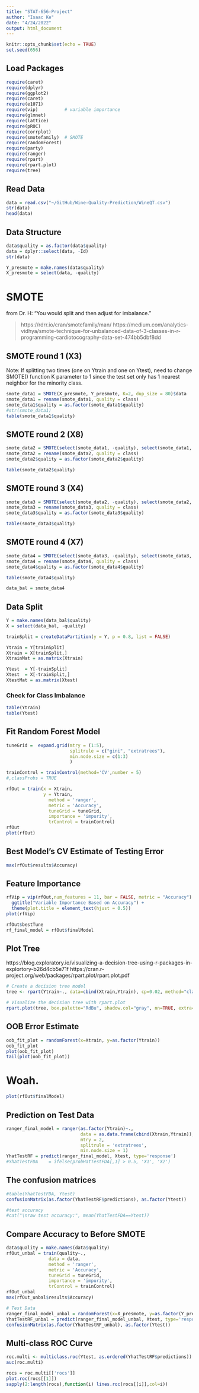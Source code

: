 ```yaml
---
title: "STAT-656-Project"
author: "Isaac Ke"
date: "4/24/2022"
output: html_document
---
```


```r
knitr::opts_chunk$set(echo = TRUE)
set.seed(656)
```

## Load Packages
```r
require(caret)
require(dplyr)
require(ggplot2)
require(caret)
require(e1071)
require(vip)          # variable importance
require(glmnet)
require(lattice)   
require(pROC)
require(corrplot)
require(smotefamily)  # SMOTE
require(randomForest)
require(party)
require(ranger)
require(rpart)
require(rpart.plot)
require(tree)
```

## Read Data
```r
data = read.csv("~/GitHub/Wine-Quality-Prediction/WineQT.csv")
str(data)
head(data)
```

## Data Structure
``` r
data$quality = as.factor(data$quality)
data = dplyr::select(data, -Id)
str(data)
```

```r
Y_presmote = make.names(data$quality)
X_presmote = select(data, -quality) 
```

# SMOTE

from Dr. H: "You would split and then adjust for imbalance."

> https://rdrr.io/cran/smotefamily/man/
> https://medium.com/analytics-vidhya/smote-technique-for-unbalanced-data-of-3-classes-in-r-programming-cardiotocography-data-set-474bb5dbf8dd 

## SMOTE round 1 (X3)
Note: If splitting two times (one on Ytrain and one on Ytest), need to change SMOTE() function K parameter to 1 since the test set only has 1 nearest neighbor for the minority class. 
```r
smote_data1 = SMOTE(X_presmote, Y_presmote, K=2, dup_size = 80)$data
smote_data1 = rename(smote_data1, quality = class)
smote_data1$quality = as.factor(smote_data1$quality)
#str(smote_data1)
table(smote_data1$quality)
```

## SMOTE round 2 (X8)
```r
smote_data2 = SMOTE(select(smote_data1, -quality), select(smote_data1, quality), dup_size = 29)$data
smote_data2 = rename(smote_data2, quality = class)
smote_data2$quality = as.factor(smote_data2$quality)

table(smote_data2$quality)
```

## SMOTE round 3 (X4)
```r
smote_data3 = SMOTE(select(smote_data2, -quality), select(smote_data2, quality), dup_size = 13)$data
smote_data3 = rename(smote_data3, quality = class)
smote_data3$quality = as.factor(smote_data3$quality)

table(smote_data3$quality)
```

## SMOTE round 4 (X7)
```r
smote_data4 = SMOTE(select(smote_data3, -quality), select(smote_data3, quality), dup_size = 2)$data
smote_data4 = rename(smote_data4, quality = class)
smote_data4$quality = as.factor(smote_data4$quality)

table(smote_data4$quality)

data_bal = smote_data4
```


## Data Split
``` r
Y = make.names(data_bal$quality)
X = select(data_bal, -quality) 

trainSplit = createDataPartition(y = Y, p = 0.8, list = FALSE)

Ytrain = Y[trainSplit]
Xtrain = X[trainSplit,]
XtrainMat = as.matrix(Xtrain)

Ytest  = Y[-trainSplit]
Xtest  = X[-trainSplit,]
XtestMat = as.matrix(Xtest)
```

### Check for Class Imbalance
```r
table(Ytrain)
table(Ytest)
```



## Fit Random Forest Model


``` r
tuneGrid =  expand.grid(mtry = (1:5),
                        splitrule = c("gini", "extratrees"),
                        min.node.size = c(1:3)
                        ) 

trainControl = trainControl(method='CV',number = 5)
#,classProbs = TRUE

rfOut = train(x = Xtrain,
              y = Ytrain,
                method = 'ranger',
                metric = 'Accuracy',
                tuneGrid = tuneGrid,
                importance = 'impurity',
                trControl = trainControl)
rfOut
plot(rfOut)
```

## Best Model's CV Estimate of Testing Error 
```r
max(rfOut$results$Accuracy)
```


## Feature Importance
``` r
rfVip = vip(rfOut,num_features = 11, bar = FALSE, metric = "Accuracy") + 
  ggtitle("Variable Importance Based on Accuracy") + 
  theme(plot.title = element_text(hjust = 0.5))
plot(rfVip)
```

``` r
rfOut$bestTune
rf_final_model = rfOut$finalModel
```



## Plot Tree
https://blog.exploratory.io/visualizing-a-decision-tree-using-r-packages-in-explortory-b26d4cb5e71f 
https://cran.r-project.org/web/packages/rpart.plot/rpart.plot.pdf 
```r
# Create a decision tree model
tree <- rpart(Ytrain~., data=cbind(Xtrain,Ytrain), cp=0.02, method="class")

# Visualize the decision tree with rpart.plot
rpart.plot(tree, box.palette="RdBu", shadow.col="gray", nn=TRUE, extra=104)

```

## OOB Error Estimate  
```r
oob_fit_plot = randomForest(x=Xtrain, y=as.factor(Ytrain))
oob_fit_plot
plot(oob_fit_plot)
tail(plot(oob_fit_plot))
```

# Woah. 
```r
plot(rfOut$finalModel)
```

## Prediction on Test Data
```r
ranger_final_model = ranger(as.factor(Ytrain)~., 
                            data = as.data.frame(cbind(Xtrain,Ytrain)), 
                            mtry = 2, 
                            splitrule = 'extratrees',
                            min.node.size = 1)
YhatTestRF = predict(ranger_final_model, Xtest, type='response')
#YhatTestFDA    = ifelse(probHatTestFDA[,1] > 0.5, 'X1', 'X2')
```

## The confusion matrices
```r
#table(YhatTestFDA, Ytest)
confusionMatrix(as.factor(YhatTestRF$predictions), as.factor(Ytest))

#test accuracy
#cat("\nraw test accuracy:", mean(YhatTestFDA==Ytest))
```

## Compare Accuracy to Before SMOTE
```r
data$quality = make.names(data$quality)
rfOut_unbal = train(quality~., 
                data = data,
                method = 'ranger',
                metric = 'Accuracy',
                tuneGrid = tuneGrid,
                importance = 'impurity',
                trControl = trainControl)
rfOut_unbal
max(rfOut_unbal$results$Accuracy)

# Test Data
ranger_final_model_unbal = randomForest(x=X_presmote, y=as.factor(Y_presmote))
YhatTestRF_unbal = predict(ranger_final_model_unbal, Xtest, type='response')
confusionMatrix(as.factor(YhatTestRF_unbal), as.factor(Ytest))
```


## Multi-class ROC Curve 
```r
roc.multi <- multiclass.roc(Ytest, as.ordered(YhatTestRF$predictions))
auc(roc.multi)
```


```r
rocs = roc.multi[['rocs']]
plot.roc(rocs[[1]])
sapply(2:length(rocs),function(i) lines.roc(rocs[[i]],col=i))
```
